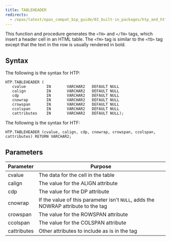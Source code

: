 ```yaml
---
title: TABLEHEADER
redirects:
  - /epas/latest/epas_compat_bip_guide/03_built-in_packages/htp_and_htf/tableheader/ #generated for docs/epas/reorg-role-use-case-mode
---
```


This function and procedure generates the `<TH>` and `</TH>` tags, which insert a header cell in an HTML table. The `<TH>` tag is similar to the `<TD>` tag except that the text in the row is usually rendered in bold.

## Syntax

The following is the syntax for HTP:

```
HTP.TABLEHEADER (
   cvalue         IN       VARCHAR2   DEFAULT NULL
   calign         IN       VARCHAR2   DEFAULT NULL
   cdp            IN       VARCHAR2   DEFAULT NULL
   cnowrap        IN       VARCHAR2   DEFAULT NULL
   crowspan       IN       VARCHAR2   DEFAULT NULL
   ccolspan       IN       VARCHAR2   DEFAULT NULL
   cattributes    IN       VARCHAR2   DEFAULT NULL);
```

The following is the syntax for HTF:

```
HTP.TABLEHEADER (cvalue, calign, cdp, cnowrap, crowspan, ccolspan, cattributes) RETURN VARCHAR2;
```

## Parameters

| Parameter | Purpose |
| --------- | -------- |
| cvalue | The data for the cell in the table |
| calign | The value for the ALIGN attribute |
| cdp | The value for the DP attribute |
| cnowrap | If the value of this parameter isn't `NULL`, adds the NOWRAP attribute to the tag |
| crowspan | The value for the ROWSPAN attribute |
| ccolspan| The value for the COLSPAN attribute |
| cattributes | Other attributes to include as is in the tag |
